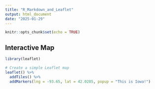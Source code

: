 ```yaml
---
title: "R_Markdown_and_Leaflet"
output: html_document
date: "2025-01-29"
---
```


```r
knitr::opts_chunk$set(echo = TRUE)
```

## Interactive Map

```r
library(leaflet)

# Create a simple Leaflet map
leaflet() %>%
  addTiles() %>%
  addMarkers(lng = -93.65, lat = 42.0285, popup = "This is Iowa!")

```
